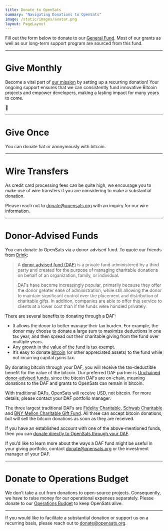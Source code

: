 ```yaml
---
title: Donate to OpenSats
summary: "Navigating Donations to OpenSats"
image: /static/images/avatar.png
layout: PageLayout
---
```


Fill out the form below to donate to our [General Fund][gf]. Most of our grants
as well as our long-term support program are sourced from this fund.

---

# Give Monthly

Become a vital part of [our mission](/mission) by setting up a recurring
donation! Your ongoing support ensures that we can consistently fund innovative
Bitcoin projects and empower developers, making a lasting impact for many years
to come.

🧡

---

# Give Once

You can donate fiat or anonymously with bitcoin.

<DonateToGeneralFundForm/>

---

# Wire Transfers

As credit card processing fees can be quite high, we encourage you to make use
of wire transfers if you are considering to make a substantial donation.

Please reach out to donate@opensats.org with an inquiry for our wire information.

---

# Donor-Advised Funds

You can donate to OpenSats via a donor-advised fund. To quote our friends from [Brink][brink]:

> A [donor-advised fund (DAF)][daf] is a private fund administered by a third party and
> created for the purpose of managing charitable donations on behalf of an
> organization, family, or individual.
>
> DAFs have become increasingly popular, primarily because they offer the donor
> greater ease of administration, while still allowing the donor to maintain
> significant control over the placement and distribution of charitable gifts. In
> addition, companies are able to offer this service to clients at a lower cost
> than if the funds were handled privately.

There are several benefits to donating through a DAF:
- It allows the donor to better manage their tax burden. For example, the donor may choose to donate a large sum to maximize deductions in one tax year, and then spread out their charitable giving from the fund over multiple years.
- Any growth in the value of the fund is tax exempt.
- It’s easy to donate [bitcoin][daf-btc] (or other appreciated assets) to the fund while not incurring capital gains tax.

By donating bitcoin through your DAF, you will receive the tax-deductible
benefit for the value of the bitcoin. Our preferred DAF partner is [Unchained
donor-advised funds][unchained], since the bitcoin DAFs are on-chain, meaning donations to
the DAF and grants to OpenSats can remain in bitcoin.

With traditional DAFs, OpenSats will receive USD, not bitcoin. For more details,
please contact your DAF portfolio manager.

The three largest traditional DAFs are  [Fidelity
Charitable](https://www.fidelitycharitable.org/),  [Schwab
Charitable](https://www.schwabcharitable.org/)  and  [BNY Mellon Charitable Gift
Fund](https://bnymelloncharitablegiftfund.org/bnym/). All three can accept
bitcoin donations, but will sell the bitcoin donations as soon as they are received.

If you have an established account with one of the above-mentioned funds, then
you can  [donate directly to OpenSats through your DAF][daf-direct].

If you’d like to learn more about the ways a DAF fund might be useful in your
giving portfolio, contact donate@opensats.org or the investment manager of your
DAF.

---

# Donate to Operations Budget

We don't take a cut from donations to open-source projects. Consequently, we
have to raise money for our operational expenses separately. Please donate to
our [Operations Budget][ob] to keep OpenSats alive.

<center>
<DonateToOperationsButton/>
</center>

---

If you would like to facilitate a substantial donation or support us on a
recurring basis, please reach out to donate@opensats.org.

[gf]: /projects/general_fund
[ob]: /projects/opensats_operations_budget
[daf]: https://www.investopedia.com/terms/d/donoradvisedfund.asp
[daf-btc]: https://www.fidelitycharitable.org/giving-account/what-you-can-donate/donating-bitcoin-to-charity.html
[daf-direct]: https://www.dafdirect.org/DAFDirect/daflink?_dafdirect_settings=ODUyNzIyMjQ5XzIxMTFfMjU4NjM2NDMtZGUxYS00Yjc1LTk4NGEtM2U0MTg5ZjZjZmEz&designatedText=&amountValue=
[brink]: https://brink.dev/blog/2021/03/26/donate-bitcoin/#donate-bitcoin-directly-to-brink
[unchained]: https://unchained.com/donor-advised-funds
